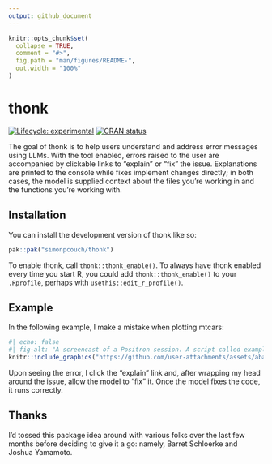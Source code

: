 ```yaml
---
output: github_document
---
```


<!-- README.md is generated from README.Rmd. Please edit that file -->

```r
knitr::opts_chunk$set(
  collapse = TRUE,
  comment = "#>",
  fig.path = "man/figures/README-",
  out.width = "100%"
)
```

# thonk

<!-- badges: start -->
[![Lifecycle: experimental](https://img.shields.io/badge/lifecycle-experimental-orange.svg)](https://lifecycle.r-lib.org/articles/stages.html#experimental)
[![CRAN status](https://www.r-pkg.org/badges/version/thonk)](https://CRAN.R-project.org/package=thonk)
<!-- badges: end -->

The goal of thonk is to help users understand and address error messages using LLMs. With the tool enabled, errors raised to the user are accompanied by clickable links to "explain" or "fix" the issue. Explanations are printed to the console while fixes implement changes directly; in both cases, the model is supplied context about the files you're working in and the functions you're working with.

## Installation

You can install the development version of thonk like so:

``` r
pak::pak("simonpcouch/thonk")
```

To enable thonk, call `thonk::thonk_enable()`. To always have thonk enabled every time you start R, you could add `thonk::thonk_enable()` to your `.Rprofile`, perhaps with `usethis::edit_r_profile()`.

## Example

In the following example, I make a mistake when plotting mtcars: 

```r
#| echo: false
#| fig-alt: "A screencast of a Positron session. A script called example.R is open in the editor with some ggplot2 lines, one of which will cause an error. Running the code results in both an error and a note Click to explain or fix the last error."
knitr::include_graphics("https://github.com/user-attachments/assets/aba69171-ab51-48eb-b6b7-b7510537c8c3")
```

Upon seeing the error, I click the "explain" link and, after wrapping my head around the issue, allow the model to "fix" it. Once the model fixes the code, it runs correctly.

## Thanks

I’d tossed this package idea around with various folks over the last few months before deciding to give it a go: namely, Barret Schloerke and Joshua Yamamoto.
